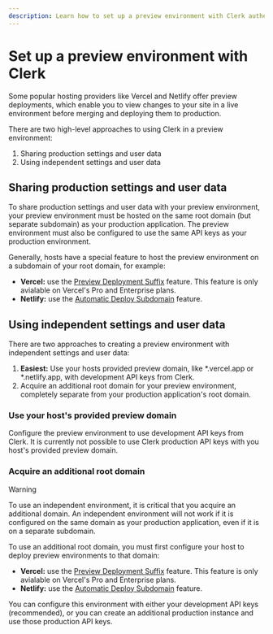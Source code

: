 ```yaml
---
description: Learn how to set up a preview environment with Clerk authentication.
---
```


# Set up a preview environment with Clerk

Some popular hosting providers like Vercel and Netlify offer preview deployments, which enable you to view changes to your site in a live environment before merging and deploying them to production.

There are two high-level approaches to using Clerk in a preview environment:

1. Sharing production settings and user data
2. Using independent settings and user data

## Sharing production settings and user data

To share production settings and user data with your preview environment, your preview environment must be hosted on the same root domain (but separate subdomain) as your production application. The preview environment must also be configured to use the same API keys as your production environment.

Generally, hosts have a special feature to host the preview environment on a subdomain of your root domain, for example:

- **Vercel:** use the [Preview Deployment Suffix](https://vercel.com/docs/concepts/deployments/generated-urls#preview-deployment-suffix) feature. This feature is only avialable on Vercel's Pro and Enterprise plans.
- **Netlify:** use the [Automatic Deploy Subdomain](https://docs.netlify.com/domains-https/custom-domains/automatic-deploy-subdomains/) feature.

## Using independent settings and user data

There are two approaches to creating a preview environment with independent settings and user data:

1. **Easiest:** Use your hosts provided preview domain, like *.vercel.app or *.netlify.app, with development API keys from Clerk.
2. Acquire an additional root domain for your preview environment, completely separate from your production application's root domain.

### Use your host's provided preview domain

Configure the preview environment to use development API keys from Clerk. It is currently not possible to use Clerk production API keys with you host's provided preview domain.

### Acquire an additional root domain

> [!WARNING]
> To use an independent environment, it is critical that you acquire an additional domain. An independent environment will not work if it is configured on the same domain as your production application, even if it is on a separate subdomain.

To use an additional root domain, you must first configure your host to deploy preview environments to that domain:

- **Vercel:** use the [Preview Deployment Suffix](https://vercel.com/docs/concepts/deployments/generated-urls#preview-deployment-suffix) feature. This feature is only avialable on Vercel's Pro and Enterprise plans.
- **Netlify:** use the [Automatic Deploy Subdomain](https://docs.netlify.com/domains-https/custom-domains/automatic-deploy-subdomains/) feature.

You can configure this environment with either your development API keys (recommended), or you can create an additional production instance and use those production API keys.